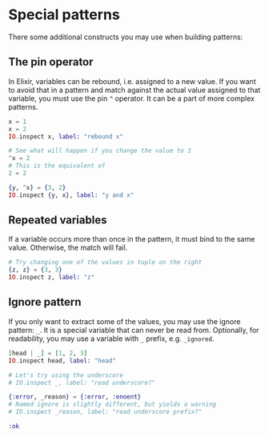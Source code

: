 
# Special patterns

There some additional constructs you may use when building patterns:

## The pin operator

In Elixir, variables can be rebound, i.e. assigned to a new value.
If you want to avoid that in a pattern and match against the actual value assigned to that variable,
you must use the pin `^` operator.
It can be a part of more complex patterns.

<EditorCode>

```elixir
x = 1
x = 2
IO.inspect x, label: "rebound x"

# See what will happen if you change the value to 3
^x = 2
# This is the equivalent of
2 = 2

{y, ^x} = {3, 2}
IO.inspect {y, x}, label: "y and x"
```

</EditorCode>

## Repeated variables

If a variable occurs more than once in the pattern, it must bind to the same value.
Otherwise, the match will fail.

<EditorCode>

```elixir
# Try changing one of the values in tuple on the right
{z, z} = {3, 3}
IO.inspect z, label: "z"
```

</EditorCode>

## Ignore pattern

If you only want to extract some of the values, you may use the ignore pattern: `_`.
It is a special variable that can never be read from.
Optionally, for readability, you may use a variable with `_` prefix, e.g. `_ignored`.

<EditorCode>

```elixir
[head | _] = [1, 2, 3]
IO.inspect head, label: "head"

# Let's try using the underscore
# IO.inspect _, label: "read underscore?"

{:error, _reason} = {:error, :enoent}
# Named ignore is slightly different, but yields a warning
# IO.inspect _reason, label: "read underscore prefix?"

:ok
```

</EditorCode>
